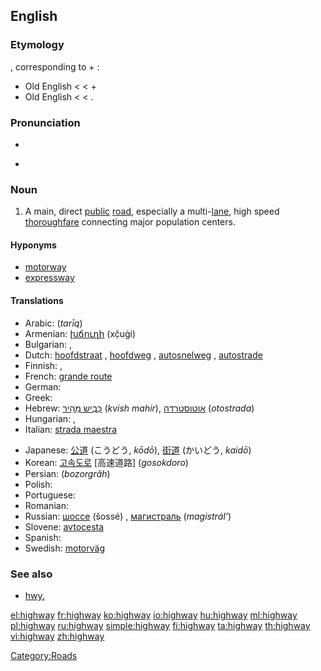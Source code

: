 {{wikipedia}}
==English==

===Etymology===
{{etyl|ang}} {{term|heahweg|hēahweġ|main road}}, corresponding to {{term|high}} + {{term|way}}:
* Old English {{term|heah|hēah|of great height, tall}} <{{proto|Germanic|kaukhaz}} < {{proto|Indo-European|kowkos|hill}} +
* Old English {{term|weg|weġ|lang=ang|road, path}} < {{proto|Germanic|wegaz}} < {{proto|Indo-European|wegʰ-|to move}}.

===Pronunciation===
* {{IPA|/ˈhaɪweɪ/}}
* {{audio|en-us-highway.ogg|Audio (US)}}
*: {{rhymes|aɪweɪ}}

===Noun===
{{en-noun}}

# A main, direct [[public]] [[road]], especially a multi-[[lane]], high speed [[thoroughfare]] connecting major population centers.

====Hyponyms====
* [[motorway]]
* [[expressway]]

====Translations====
{{trans-top|main public thoroughfare}}
* Arabic: {{Arab|[[طريق]]}} (''tarīq'') {{m}}
* Armenian: [[խճուղի]] (xč̣uġi)
* Bulgarian: {{t-|bg|автомагистрала|f|tr=ávtomagistrála|sc=Cyrl}},  {{t-|bg|автострада|f|tr=ávtostráda|sc=Cyrl}}
* Dutch: [[hoofdstraat]] {{f}}, [[hoofdweg]] {{m}}, [[autosnelweg]] {{m}}, [[autostrade]] {{f}}
* Finnish: {{t-|fi|päätie}}, {{t+|fi|valtatie}}
* French: [[grande route]] {{f}}
* German: {{t+|de|Autobahn|f}}
* Greek: {{t+|el|λεωφόρος|f|tr=leofóros|sc=Grek}}
* Hebrew: [[כביש מהיר|כְּבִיש מַהִיר]] (''kvish mahir''), [[אוטוסטרדה]] (''otostrada'')
* Hungarian: {{t+|hu|autópálya}}, {{t+|hu|országút}}
* Italian: [[strada maestra]] {{f}}
{{trans-mid}}
* Japanese: [[公道]] (こうどう, ''kōdō''), [[街道]] (かいどう, ''kaidō'')
* Korean: [[고속도로]] [高速道路] (''gosokdoro'')
* Persian: {{fa-Arab|[[بزرگراه]]}} (''bozorgrâh'')
* Polish: {{t+|pl|autostrada|f}}
* Portuguese: {{t-|pt|rodovia|f}}
* Romanian: {{t-|ro|autostrada|f}}
* Russian: [[шоссе]] (šossé) {{n}}, [[магистраль]] (''magistrál’'') {{f}}
* Slovene: [[avtocesta]] {{f}}
* Spanish: {{t+|es|carretera|f}}
* Swedish: [[motorväg]] {{c}}
{{trans-bottom}}

===See also===
* [[hwy.]]

[[Category:Roads]]

[[el:highway]]
[[fr:highway]]
[[ko:highway]]
[[io:highway]]
[[hu:highway]]
[[ml:highway]]
[[pl:highway]]
[[ru:highway]]
[[simple:highway]]
[[fi:highway]]
[[ta:highway]]
[[th:highway]]
[[vi:highway]]
[[zh:highway]]